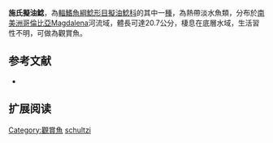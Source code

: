 {{Speciesbox
| name = 施氏擬油鯰
| image = 
| image_width = 250px
| status = NE
| status_system = IUCN3.1
| genus = Pseudopimelodus
| species = schultzi
| authority = [[Dahl|Dahl]], 1955
| synonyms = *''Zungaro zungaro schultzi '',Dahl, 1955 
}}
'''施氏擬油鯰'''，為[[輻鰭魚綱|輻鰭魚綱]][[鯰形目|鯰形目]][[擬油鯰科|擬油鯰科]]的其中一[[種|種]]，為熱帶淡水魚類，分布於[[南美洲|南美洲]][[哥倫比亞|哥倫比亞]]Magdalena河流域，體長可達20.7公分，棲息在底層水域，生活習性不明，可做為觀賞魚。
==参考文献==
*{{FishBase_species|genus=Pseudopimelodus|species=schultzi|year=2015|month=4}}

== 扩展阅读 ==
{{refbegin}}
{{wikispecies-inline|Pseudopimelodus schultzi|施氏擬油鯰}}
{{refend}}
{{Taxonbar|from=Q5680071}}

[[Category:觀賞魚|Category:觀賞魚]]
[[Category:擬油鯰屬|schultzi]]